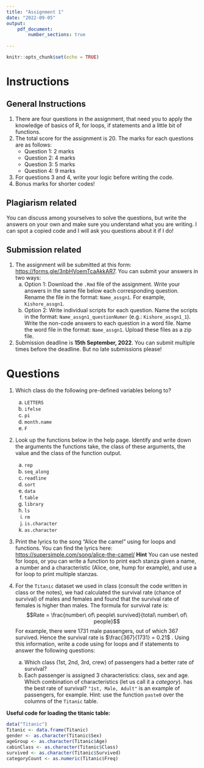 ---
title: "Assignment 1"
date: "2022-09-05"
output: 
    pdf_document: 
        number_sections: true
        
---

```{r setup, include=FALSE}
knitr::opts_chunk$set(echo = TRUE)
```

# Instructions

## General Instructions
1. There are four questions in the assignment, that need you to apply the knowledge of basics of R, for loops, if statements and a little bit of functions. 
2. The total score for the assignment is 20. The marks for each questions are as follows: 
    - Question 1: 2 marks
    - Question 2: 4 marks
    - Question 3: 5 marks
    - Question 4: 9 marks
3. For questions 3 and 4, write your logic before writing the code.
4. Bonus marks for shorter codes!

## Plagiarism related
You can discuss among yourselves to solve the questions, but write the answers on your own and make sure you understand what you are writing. I can spot a copied code and I will ask you questions about it if I do!

## Submission related

1. The assignment will be submitted at this form: <https://forms.gle/3nbHVoemTcaAkkAR7>. You can submit your answers in two ways: 
    a. Option 1: Download the `.Rmd` file of the assignment. Write your answers in the same file below each corresponding question. Rename the file in the format: `Name_assgn1`. For example, `Kishore_assgn1`. 
    b. Option 2: Write individual scripts for each question. Name the scripts in the format: `Name_assgn1_questionNumer` (e.g.: `Kishore_assgn1_1`). Write the non-code answers to each question in a word file. Name the word file in the format: `Name_assgn1`. Upload these files as a zip file.  
2. Submission deadline is **15th September, 2022**. You can submit multiple times before the deadline. But no late submissions please!

\newpage

# Questions

1. Which class do the following pre-defined variables belong to?
    a. `LETTERS`
    b. `ifelse`
    c. `pi`
    d. `month.name`
    e. `F`
    
2. Look up the functions below in the help page. Identify and write down the arguments the functions take, the class of these arguments, the value and the class of the function output.
    a. `rep`
    b. `seq_along`
    c. `readline`
    d. `sort`
    e. `data`
    f. `table`
    g. `library`
    h. `ls`
    i. `rm`
    j. `is.character`
    k. `as.character`
    
3. Print the lyrics to the song "Alice the camel" using for loops and functions. You can find the lyrics here: <https://supersimple.com/song/alice-the-camel/>
**Hint** You can use nested for loops, or you can write a function to print each stanza given a name, a number and a characteristic (Alice, one, hump for example), and use a for loop to print multiple stanzas.

4. For the `Titanic` dataset we used in class (consult the code written in class or the notes), we had calculated the survival rate (chance of survival) of males and females and found that the survival rate of females is higher than males. The formula for survival rate is: 
$$Rate = \frac{number\ of\ people\ survived}{total\ number\ of\ people}$$
For example, there were $1731$ male passengers, out of which $367$ survived. Hence the survival rate is $\frac{367}{1731} = 0.21$ . 
Using this information, write a code using for loops and if statements to answer the following questions:
    a. Which class (1st, 2nd, 3rd, crew) of passengers had a better rate of survival? 
    b. Each passenger is assigned 3 characteristics: class, sex and age. Which combination of characteristics (let us call it a *category*). has the best rate of survival? `"1st, Male, Adult"` is an example of passengers, for example. Hint: use the function `paste0` over the columns of the `Titanic` table. 

**Useful code for loading the titanic table:**
```{r}
data("Titanic")
Titanic <- data.frame(Titanic)
gender <- as.character(Titanic$Sex)
ageGroup <- as.character(Titanic$Age)
cabinClass <- as.character(Titanic$Class)
survived <- as.character(Titanic$Survived)
categoryCount <- as.numeric(Titanic$Freq)
```

